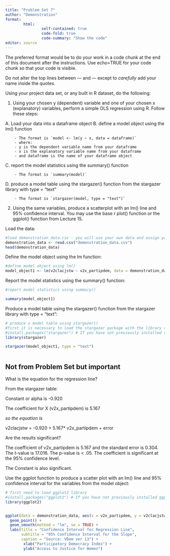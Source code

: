 ```yaml
---
title: "Problem Set 7"
author: "Demonstration"
format: 
        html:
                self-contained: true
                code-fold: true
                code-summary: "Show the code"
editor: source
---
```


The preferred format would be to do your work in a code chunk at the end of this document after the instructions. Use echo=TRUE for your code chunk so that your code is visible. 

Do not alter the top lines between --- and --- except to *carefully* add your name inside the quotes.

Using your project data set, or any built in R dataset, do the following:

1. Using your chosen y (dependent) variable and one of your chosen x (explanatory) variables, perform a simple OLS regression using R. Follow these steps:

A. Load your data into a dataframe object
B. define a model object using the lm() function

        - The format is `model <- lm(y ~ x, data = dataframe)`
        - where:
        - y is the dependent variable name from your dataframe
        - x is the explanatory variable name from your dataframe
        - and dataframe is the name of your dataframe object

C. report the model statistics using the summary() function

        - The format is `summary(model)`

D. produce a model table using the stargazer() function from the stargazer library with type = "text" 

        - The format is `stargazer(model, type = "text")`
  
2. Using the same variables, produce a scatterplot with an lm() line and 95% confidence interval. You may use the base r plot() function or the ggplot() function from Lecture 15.



Load the data:


```r
#load demonstration_data.csv - you will use your own data and assign your own dataframe name
demonstration_data <- read.csv("demonstration_data.csv")
head(demonstration_data)

```

Define the model object using the lm function:


```r

#define model object using lm()
model_object1 <- lm(v2clacjstw ~ v2x_partipdem, data = demonstration_data)

```

Report the model statistics using the summary() function:

```r

#report model statistics using summary()

summary(model_object1)


```

Produce a model table using the stargazer() function from the stargazer library with type = "text":

```r

# produce a model table using stargazer()
#first it is necessary to load the stargazer package with the library command
#install.packages("stargazer") # If you have not previously installed stargazer, you will need to do this first
library(stargazer)

stargazer(model_object1, type = "text")



```
## Not from Problem Set but important

What is the equation for the regression line?

From the stargazer table:

Constant or alpha is -0.920

The coefficient for X (v2x_partipdem) is 5.167

*so the equation is*

v2clacjstw = -0.920 + 5.167* v2x_partipdem + error

Are the results significant?

The coefficient of v2x_partipdem is 5.167 and the standard error is 0.304. The t-value is 17.016. The p-value is < .05. The coefficient is significant at the 95% confidence level.

The Constant is also significant. 


Use the ggplot function to produce a scatter plot with an lm() line and 95% confidence interval for the variables from the model object:

```r
# first need to load ggplot2 library
#install.packages("ggplot2") # If you have not previously installed ggplot2, you will need to do this first
library(ggplot2)


ggplot(data = demonstration_data, aes(x = v2x_partipdem, y = v2clacjstw)) +
  geom_point() +
  geom_smooth(method = "lm", se = TRUE) +
  labs(title = "Confidence Interval for Regression Line",
       subtitle = "95% Confidence Interval for the Slope",
       caption = "Source: VDem ver 13") + 
        xlab("Participatory Democracy Index") + 
        ylab("Access to Justice for Women") 


```

